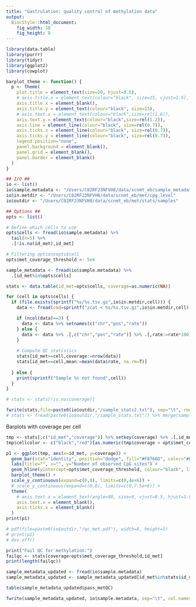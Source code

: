 ```yaml
---
title: "Gastrulation: quality control of methylation data"
output: 
  BiocStyle::html_document: 
    fig_width: 10
    fig_height: 8
---
```


```r
library(data.table)
library(purrr)
library(tidyr)
library(ggplot2)
library(cowplot)
```


```r
barplot_theme <- function() {
  p <- theme(
    plot.title = element_text(size=20, hjust=0.5),
    # axis.title.x = element_text(colour="black", size=25, vjust=1.5),
    axis.title.x = element_blank(),
    axis.title.y = element_text(colour="black", size=15),
    # axis.text.x = element_text(colour="black",size=rel(1.6)),
    axis.text.y = element_text(colour="black",size=rel(1.2)),
    axis.line = element_line(colour="black", size=rel(0.7)),
    axis.ticks.x = element_line(colour="black", size=rel(0.7)),
    axis.ticks.y = element_line(colour="black", size=rel(0.7)),
    legend.position="none",
    panel.background = element_blank(),
    panel.grid = element_blank(),
    panel.border = element_blank()
  )
}
```

```r

## I/O ##
io <- list()
io$sample.metadata <- "/Users/C02RF23NFVH8/data/scnmt_eb/sample_metadata.txt"
io$in.metdir <- "/Users/C02RF23NFVH8/data/scnmt_eb/met/cpg_level"
io$outdir <- "/Users/C02RF23NFVH8/data/scnmt_eb/met/stats/samples"

## Options ##
opts <- list()

# Define which cells to use
opts$cells <- fread(io$sample.metadata) %>% 
  tail(n=5) %>%
  .[!is.na(id_met),id_met]

# Filtering optionsopts$cell
opts$met_coverage_threshold <- 5e4
```

<!-- Load sample metadata -->
```r
sample_metadata <- fread(io$sample.metadata) %>% 
  .[id_met%in%opts$cells]
```

<!-- Load methylation data and calculate QC statistics per sample -->
```r
stats <- data.table(id_met=opts$cells, coverage=as.numeric(NA))

for (cell in opts$cells) {
  if (file.exists(sprintf("%s/%s.tsv.gz",io$in.metdir,cell))) {
    data <- fread(cmd=sprintf("zcat < %s/%s.tsv.gz",io$in.metdir,cell), sep="\t", verbose=F, showProgress=F)

    if (ncol(data)==3) {
      data <- data %>% setnames(c("chr","pos","rate"))
    } else {
      data <- data %>% .[,c("chr","pos","rate")] %>% .[,rate:=rate*100]
    }
  
    # Compute QC statistics
    stats[id_met==cell,coverage:=nrow(data)]
    stats[id_met==cell,mean:=mean(data$rate, na.rm=T)]
    
  } else {
    print(sprintf("Sample %s not found",cell))
  }
}
```

```r
# stats <- stats[!is.na(coverage)]
```

<!-- Load statistics -->
```r
fwrite(stats,file=paste0(io$outdir,"/sample_stats2.txt"), sep="\t", row.names=F, col.names=T)
# stats <- fread(paste0(io$outdir,"/sample_stats.txt")) %>% merge(sample_metadata,by="id_met")
```

<!-- Plot QC statistics -->

Barplots with coverage per cell
```r
tmp <- stats[,c("id_met","coverage")] %>% setkey(coverage) %>% .[,id_met:=factor(id_met,levels=id_met)]
tmp$cellcolor <- c("black","red")[as.numeric(tmp$coverage < opts$met_coverage_threshold)+1]

p1 <- ggplot(tmp, aes(x=id_met, y=coverage)) +
  geom_bar(stat="identity", position="dodge", fill="#F8766D", color="#F8766D") +
  labs(title="", x="", y="Number of observed CpG sites") +
  geom_hline(yintercept=opts$met_coverage_threshold, colour="black", linetype="dashed") +
  barplot_theme() +
  scale_y_continuous(expand=c(0,0), limits=c(0,4e+6)) +
  # scale_y_continuous(expand=c(0,0), limits=c(0,7.5e+6)) +
  theme(
    # axis.text.x = element_text(angle=90, size=9, vjust=0.5, hjust=1.0, color=tmp$cellcolor)
    axis.text.x = element_blank(),
    axis.ticks.x = element_blank()
  )
print(p1)

# pdf(file=paste0(io$outdir,"/qc_met.pdf"), width=8, height=5)
# print(p1)
# dev.off()
```


```r
print("Fail QC for methylation:")
failqc <- stats[coverage<opts$met_coverage_threshold,id_met]
print(length(failqc))
```


<!-- Update sample metadata -->
```r
sample_metadata_updated <- fread(io$sample.metadata)
sample_metadata_updated <- sample_metadata_updated[id_met%in%stats$id_met, pass_metQC:=ifelse(id_met%in%failqc,F,T)]

table(sample_metadata_updated$pass_metQC)

fwrite(sample_metadata_updated, io$sample.metadata, sep="\t", col.names=T, row.names=F, quote=F, na="NA")
```
